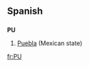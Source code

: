 {{see|pu|Pu|pū|P U}}
==Spanish==

==={{abbreviation|Spanish}}===
'''PU'''

# [[Puebla]] (Mexican state)

[[fr:PU]]